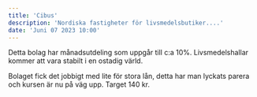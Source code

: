```yaml
---
title: 'Cibus'
description: 'Nordiska fastigheter för livsmedelsbutiker....'
date: 'Juni 07 2023 10:00'
---
```


Detta bolag har månadsutdeling som uppgår till c:a 10%. Livsmedelshallar kommer att vara stabilt i en ostadig värld.

Bolaget fick det jobbigt med lite för stora lån, detta har man lyckats parera och kursen är nu på väg upp. Target 140 kr.